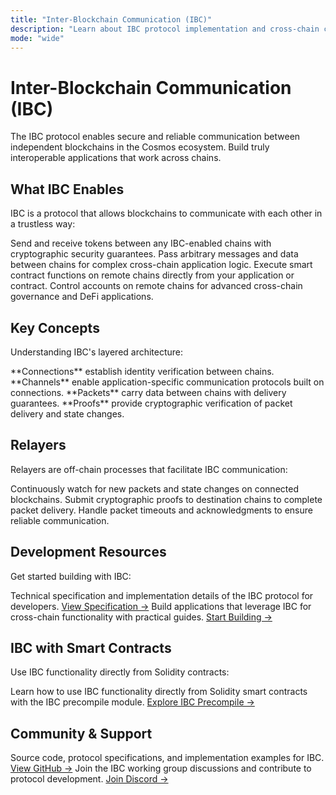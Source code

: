 ```yaml
---
title: "Inter-Blockchain Communication (IBC)"
description: "Learn about IBC protocol implementation and cross-chain communication in the Cosmos ecosystem."
mode: "wide"
---
```


# Inter-Blockchain Communication (IBC)

The IBC protocol enables secure and reliable communication between independent blockchains in the Cosmos ecosystem. Build truly interoperable applications that work across chains.

## What IBC Enables

IBC is a protocol that allows blockchains to communicate with each other in a trustless way:

<CardGroup cols={2}>
  <Card title="Token Transfers" icon="arrow-right-left">
    Send and receive tokens between any IBC-enabled chains with cryptographic security guarantees.
  </Card>
  <Card title="Data Packets" icon="package">
    Pass arbitrary messages and data between chains for complex cross-chain application logic.
  </Card>
  <Card title="Smart Contract Calls" icon="code">
    Execute smart contract functions on remote chains directly from your application or contract.
  </Card>
  <Card title="Interchain Accounts" icon="user">
    Control accounts on remote chains for advanced cross-chain governance and DeFi applications.
  </Card>
</CardGroup>

## Key Concepts

Understanding IBC's layered architecture:

<CardGroup cols={2}>
  <Card title="Connections & Channels" icon="link">
    **Connections** establish identity verification between chains.
    **Channels** enable application-specific communication protocols built on connections.
  </Card>
  <Card title="Packets & Proofs" icon="shield">
    **Packets** carry data between chains with delivery guarantees.
    **Proofs** provide cryptographic verification of packet delivery and state changes.
  </Card>
</CardGroup>

## Relayers

Relayers are off-chain processes that facilitate IBC communication:

<CardGroup cols={3}>
  <Card title="Monitoring" icon="eye">
    Continuously watch for new packets and state changes on connected blockchains.
  </Card>
  <Card title="Proof Submission" icon="upload">
    Submit cryptographic proofs to destination chains to complete packet delivery.
  </Card>
  <Card title="Timeout Handling" icon="clock">
    Handle packet timeouts and acknowledgments to ensure reliable communication.
  </Card>
</CardGroup>

## Development Resources

Get started building with IBC:

<CardGroup cols={2}>
  <Card title="IBC Protocol Specification" icon="file-text">
    Technical specification and implementation details of the IBC protocol for developers.
    <a href="https://github.com/cosmos/ibc">View Specification →</a>
  </Card>
  <Card title="Cross-Chain Development" icon="wrench">
    Build applications that leverage IBC for cross-chain functionality with practical guides.
    <a href="https://ibc.cosmos.network/">Start Building →</a>
  </Card>
</CardGroup>

## IBC with Smart Contracts

Use IBC functionality directly from Solidity contracts:

<Card title="IBC Precompile Guide" icon="zap">
  Learn how to use IBC functionality directly from Solidity smart contracts with the IBC precompile module.
  <a href="/docs/evm/developers/precompiles/ibc">Explore IBC Precompile →</a>
</Card>

## Community & Support

<CardGroup cols={2}>
  <Card title="IBC GitHub" icon="github">
    Source code, protocol specifications, and implementation examples for IBC.
    <a href="https://github.com/cosmos/ibc">View GitHub →</a>
  </Card>
  <Card title="IBC Working Group" icon="message-circle">
    Join the IBC working group discussions and contribute to protocol development.
    <a href="https://discord.gg/cosmosnetwork">Join Discord →</a>
  </Card>
</CardGroup>